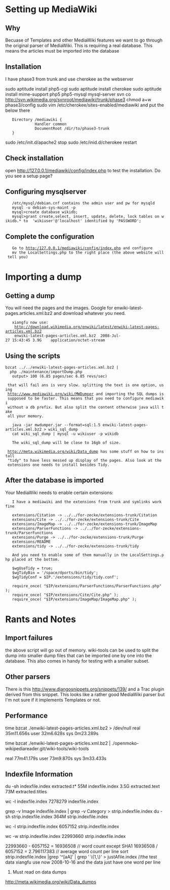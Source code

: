 = Setting up MediaWiki =

== Why ==

Becuase of Templates and other MediaWiki features we want to go through
the original parser of MediaWiki. This is requiring a real database. This
means the articles must be imported into the database

== Installation ==

I have phase3 from trunk and use cherokee as the webserver

sudo aptitude install php5-cgi
sudo aptitude install cherokee
sudo aptitude install mime-support php5 php5-mysql mysql-server
svn co http://svn.wikimedia.org/svnroot/mediawiki/trunk/phase3
chmod a+w phase3/config
sudo vim /etc/cherokee/sites-enabled/mediawiki and put the below there
    Directory /mediawiki {
              Handler common
              DocumentRoot /dir/to/phase3-trunk
    }

sudo /etc/init.d/apache2 stop
sudo /etc/inid.d/cherokee restart

== Check installation ==
open http://127.0.0.1/mediawiki/config/index.php to test the installation. Do
you see a setup page?

== Configuring mysqlserver ==
    /etc/mysql/debian.cnf contains the admin user and pw for mysqld
    mysql -u debian-sys-maint -p
    mysql>create database wikidb;
    mysql>grant create,select, insert, update, delete, lock tables on wikidb.* to  'wikiuser'@'localhost' identified by 'PASSWORD';

== Complete the configuration ==
    Go to http:/127.0.0.1/mediawiki/config/index.php and configure
    mv the LocalSettings.php to the right place (the above website will tell you)


= Importing a dump =
== Getting a dump ==
You will need the pages and the images. Google for enwiki-latest-pages.articles.xml.bz2
and download whatever you need.
    xiangfu now use:
	 http://download.wikimedia.org/enwiki/latest/enwiki-latest-pages-articles.xml.bz2 
	 enwiki-latest-pages-articles.xml.bz2  2008-Jul-27 15:43:45	3.9G	application/octet-stream

== Using the scripts ==
 bzcat ../../enwiki-latest-pages-articles.xml.bz2 |  php ./maintenance/importDump.php 
    output> 100 (6.85 pages/sec 6.85 revs/sec)

  that will fail ans is very slow. splitting the text is one option, using
  http://www.mediawiki.org/wiki/MWDumper and importing the SQL dumps is
  supposed to be faster. This means that you need to configure mediawiki
  without a db prefix. But also split the content otherwise java will take
  all your memory.

    java -jar mwdumper.jar --format=sql:1.5 enwiki-latest-pages-articles.xml.bz2 > wiki_sql_dump
    cat wiki_sql_dump | mysql -u wikiuser -p wikidb
    
    The wiki_sql_dump will be close to 16gb of size.

  http://meta.wikimedia.org/wiki/Data_dump has some stuff on how to install
  "tidy" to have less messed up display of the pages. Also look at the
  extensions one needs to install besides Tidy.

== After the database is imported ==
Your MediaWiki needs to enable certain extensions:

    I have a mediawiki and the extensions from trunk and symlinks work fine

    extensions/Citation -> ../../for-zecke/extensions-trunk/Citation
    extensions/Cite -> ../../for-zecke/extensions-trunk/Cite
    extensions/ImageMap -> ../../for-zecke/extensions-trunk/ImageMap
    extensions/ParserFunctions -> ../../for-zecke/extensions-trunk/ParserFunctions
    extensions/Purge -> ../../for-zecke/extensions-trunk/Purge
    extensions/README
    extensions/tidy -> ../../for-zecke/extensions-trunk/tidy

    And you need to enable some of them manually in the LocalSettings.php placed at the bottom.

    $wgUseTidy = true;
    $wgTidyBin = '/space/dports/bin/tidy';
    $wgTidyConf = $IP.'/extensions/tidy/tidy.conf';

    require_once( "$IP/extensions/ParserFunctions/ParserFunctions.php" );
    require_once( "$IP/extensions/Cite/Cite.php" );
    require_once( "$IP/extensions/ImageMap/ImageMap.php" );



= Rants and Notes =

== Import failures ==
the above script will go out of memory. wiki-tools can be used to split the dump
into smaller dump files that can be imported one by one into the database. This
also comes in handy for testing with a smaller subset.

== Other parsers ==
There is this http://www.djangosnippets.org/snippets/139/ and a Trac plugin
derived from this snippet. This looks like a rather good MediaWiki parser but
I'm not sure if it implements Templates or not.

== Performance ==
time bzcat ./enwiki-latest-pages-articles.xml.bz2 > /dev/null
real    35m11.656s
user    32m6.628s
sys     0m23.289s

time bzcat ./enwiki-latest-pages-articles.xml.bz2 | ./openmoko-wikipediareader.git/wiki-tools/wiki-tools 

real    77m41.179s
user    73m9.870s
sys     3m33.433s

== Indexfile Information ==
du -sh indexfile.index extracted.t*
55M	indexfile.index
3.5G	extracted.text
73M	extracted.titles

wc -l indexfile.index 
7278279 indexfile.index

grep -v Image indexfile.index | grep -v Category > strip.indexfile.index
du -sh strip.indexfile.index 
364M	strip.indexfile.index

wc -l strip.indexfile.index 
6057152 strip.indexfile.index

wc -w strip.indexfile.index 
22993660 strip.indexfile.index

22993660 - 6057152 = 16936508		// word count except SHA1
16936508 / 6057152 = 2.796117383	// average word count per line
sort strip.indexfile.index |grep '^[aA]' | grep ' \{1,\}' > justAfile.index 
//the test data xiangfu use now 2008-10-16 and the data just have one word per line


# Must read on data dumps
http://meta.wikimedia.org/wiki/Data_dumps
